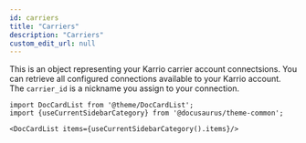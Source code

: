 ```yaml
---
id: carriers
title: "Carriers"
description: "Carriers"
custom_edit_url: null
---
```




This is an object representing your Karrio carrier account connectsions.
                You can retrieve all configured connections available to your Karrio account.
                The `carrier_id` is a nickname you assign to your connection.
                



```mdx-code-block
import DocCardList from '@theme/DocCardList';
import {useCurrentSidebarCategory} from '@docusaurus/theme-common';

<DocCardList items={useCurrentSidebarCategory().items}/>
```
      